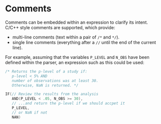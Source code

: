 # Comments

Comments can be embedded within an expression to clarify its intent.
C/C++ style comments are supported, which provide:

- multi-line comments (text within a pair of `/*` and `*/`).
- single line comments (everything after a `//` until the end of the current line).

For example, assuming that the variables `P_LEVEL` and `N_OBS` have been
defined within the parser, an expression such as this could be used:

```cpp
/* Returns the p-level of a study if:
   p-level < 5% AND
   number of observations was at least 30.
   Otherwise, NaN is returned. */

IF(// Review the results from the analysis
   AND(P_LEVEL < .05, N_OBS >= 30),
   // ...and return the p-level if we should accpet it
   P_LEVEL,
   // or NaN if not
   NAN)
```
